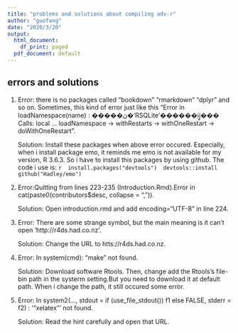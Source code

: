 ```yaml
---
title: "problems and solutions about compiling adv-r"
author: "guofang"
date: "2020/3/20"
output:
  html_document:
    df_print: paged
  pdf_document: default
---
```

## errors and solutions
1. Error: there is no packages called "bookdown" "rmarkdown" "dplyr" and so on. Sometimes, this kind of error just like this
"Error in loadNamespace(name) : �����ڽ�'RSQLite'������ֵĳ̼���
Calls: local ... loadNamespace -> withRestarts -> withOneRestart -> doWithOneRestart". 

   Solution: Install these packages when above error occured. Especially, when i install package emo, it reminds me emo is not available for my version, R 3.6.3. So i have to install this packages by using github. The code i use is:
    ```r
    install.packages("devtools")
    devtools::install github("Hadley/emo")
    ```

2. Error:Quitting from lines 223-235 (Introduction.Rmd).Error in cat(paste0(contributors$desc, collapse = ", ")).
   
   Solution: Open introduction.rmd and add encoding="UTF-8" in line 224. 


3. Error: There are some strange symbol, but the main meaning is it can't open 'http://r4ds.had.co.nz'.
   
   Solution: Change the URL to htts://r4ds.had.co.nz.


4. Error: In system(cmd): "make" not found.
   
   Solution: Download software Rtools. Then, change add the Rtools's file-bin path in the systerm setting.But you need to download it at default path. When i change the path, it still occured some error.

5. Error: In system2(..., stdout = if (use_file_stdout()) f1 else FALSE, stderr = f2) : '"xelatex"' not found.

   Solution: Read the hint carefully and open that URL. 
   


